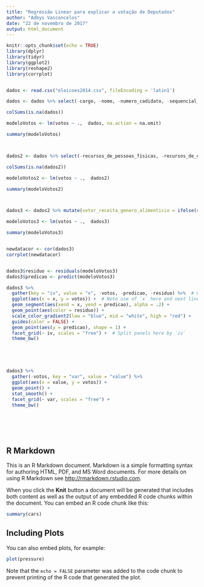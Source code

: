 ```yaml
---
title: "Regressão Linear para explicar a votação de Deputados"
author: "Adbys Vasconcelos"
date: "22 de novembro de 2017"
output: html_document
---
```


```r
knitr::opts_chunk$set(echo = TRUE)
library(dplyr)
library(tidyr)
library(ggplot2)
library(reshape2)
library(corrplot)


dados <- read.csv("eleicoes2014.csv", fileEncoding = 'latin1')

dados <- dados %>% select(-cargo, -nome, -numero_cadidato, -sequencial_candidato)

colSums(is.na(dados))

modeloVotos <- lm(votos ~ .,  dados, na.action = na.omit)

summary(modeloVotos)



dados2 <- dados %>% select(-recursos_de_pessoas_físicas, -recursos_de_outros_candidatos.comites, -recursos_de_pessoas_juridicas, -recursos_de_partidos, -recursos_proprios)

colSums(is.na(dados2))

modeloVotos2 <- lm(votos ~ .,  dados2)

summary(modeloVotos2)



dados3 <- dados2 %>% mutate(setor_receita_genero_alimenticio = ifelse(setor_economico_receita == "Comércio atacadista de produtos alimentícios em geral", TRUE, FALSE)) %>% mutate(masculino = ifelse(sexo == "MASCULINO", TRUE, FALSE)) %>% mutate(estado_relevante = ifelse(UF == "CE" | UF == "BA" | UF == "MA" | UF == "PE" | UF == "PB" | UF == "PA" | UF == "RN" | UF == "RS" | UF == "SC" | UF == "SP", TRUE, FALSE)) %>% mutate(partido_relevante = ifelse(partido == "PEN" | partido == "PHS" | partido == "PMN" | partido == "PRP" | partido == "PRTB" | partido == "PSL" | partido == "PTC" | partido == "SD" | partido == "PV", TRUE, FALSE)) %>% select(-setor_economico_despesa, -setor_economico_receita, -idade, -grau, -sexo, -estado_civil, -UF, -partido)

modeloVotos3 <- lm(votos ~ .,  dados3)

summary(modeloVotos3)


newdatacor <- cor(dados3)
corrplot(newdatacor)


dados3$residuo <- residuals(modeloVotos3)
dados3$predicao <- predict(modeloVotos3)

dados3 %>% 
  gather(key = "iv", value = "x", -votos, -predicao, -residuo) %>%  # Get data into shape
  ggplot(aes(x = x, y = votos)) +  # Note use of `x` here and next line
  geom_segment(aes(xend = x, yend = predicao), alpha = .2) +
  geom_point(aes(color = residuo)) +
  scale_color_gradient2(low = "blue", mid = "white", high = "red") +
  guides(color = FALSE) +
  geom_point(aes(y = predicao), shape = 1) +
  facet_grid(~ iv, scales = "free") +  # Split panels here by `iv`
  theme_bw()





dados3 %>%
  gather(-votos, key = "var", value = "value") %>%
  ggplot(aes(x = value, y = votos)) +
  geom_point() +
  stat_smooth() +
  facet_grid(~ var, scales = "free") +
  theme_bw()







```

## R Markdown

This is an R Markdown document. Markdown is a simple formatting syntax for authoring HTML, PDF, and MS Word documents. For more details on using R Markdown see <http://rmarkdown.rstudio.com>.

When you click the **Knit** button a document will be generated that includes both content as well as the output of any embedded R code chunks within the document. You can embed an R code chunk like this:

```r
summary(cars)
```

## Including Plots

You can also embed plots, for example:

```r
plot(pressure)
```

Note that the `echo = FALSE` parameter was added to the code chunk to prevent printing of the R code that generated the plot.

